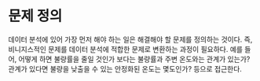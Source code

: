 # 문제 정의 {#sec-identify}

데이터 분석에 있어 가장 먼저 해야 하는 일은 해결해야 할 문제를 정의하는 것이다. 즉, 비니지스적인 문제를 데이터 분석에 적합한 문제로 변환하는 과정이 필요하다. 예를 들어, 어떻게 하면 불량률을 줄일 것인가 보다는 불량률과 주변 온도와는 관계가 있는가? 관계가 있다면 불량을 낮출을 수 있는 안정화된 온도는 몇도인가? 등으로 접근한다.
